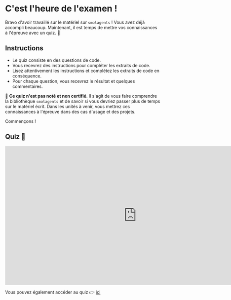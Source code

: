 # C'est l'heure de l'examen !

Bravo d'avoir travaillé sur le matériel sur `smolagents` ! Vous avez déjà accompli beaucoup. Maintenant, il est temps de mettre vos connaissances à l'épreuve avec un quiz. 🧠

## Instructions

- Le quiz consiste en des questions de code.
- Vous recevrez des instructions pour compléter les extraits de code.
- Lisez attentivement les instructions et complétez les extraits de code en conséquence.
- Pour chaque question, vous recevrez le résultat et quelques commentaires.

🧘 **Ce quiz n'est pas noté et non certifié**. Il s'agit de vous faire comprendre la bibliothèque `smolagents` et de savoir si vous devriez passer plus de temps sur le matériel écrit. Dans les unités à venir, vous mettrez ces connaissances à l'épreuve dans des cas d'usage et des projets.

Commençons !

## Quiz 🚀

<iframe
    src="https://agents-course-unit2-smolagents-quiz.hf.space"
    frameborder="0"
    width="850"
    height="450"
></iframe>

Vous pouvez également accéder au quiz 👉 [ici](https://huggingface.co/spaces/agents-course/unit2_smolagents_quiz)